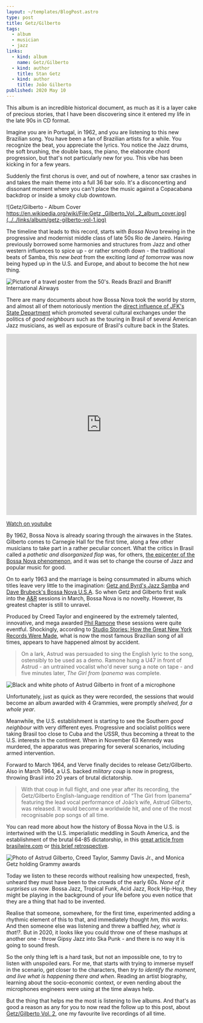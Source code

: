 ```yaml
---
layout: ~/templates/BlogPost.astro
type: post
title: Getz/Gilberto
tags:
  - album
  - musician
  - jazz
links:
  - kind: album
    name: Getz/Gilberto
  - kind: author
    title: Stan Getz
  - kind: author
    title: João Gilberto
published: 2020 May 10
---
```


<Abstract>

This album is an incredible historical document, as much as it is a layer cake of precious stories, that I have been discovering since it entered my life in the late 90s in CD format.

</Abstract>

Imagine you are in Portugal, in 1962, and you are listening to this new Brazilian song. You have been a fan of Brazilian artists for a while. You recognize the beat, you appreciate the lyrics. You notice the Jazz drums, the soft brushing, the double bass, the piano, the elaborate chord progression, but that's not particularly new for you. This vibe has been kicking in for a few years.

Suddenly the first chorus is over, and out of nowhere, a tenor sax crashes in and takes the main theme into a full 36 bar solo. It's a disconcerting and dissonant moment where you can't place the music against a Copacabana backdrop or inside a smoky club downtown.

![Getz/Gilberto - Album Cover https://en.wikipedia.org/wiki/File:Getz,_Gilberto_Vol._2_album_cover.jpg](../../links/album/getz-gilberto-vol-1.jpg)

The timeline that leads to this record, starts with _Bossa Nova_ brewing in the progressive and modernist middle class of late 50s Rio de Janeiro. Having previously borrowed some harmonies and structures from Jazz and other western influences to spice up - or rather smooth down - the traditional beats of Samba, this _new beat_ from the exciting _land of tomorrow_ was now being hyped up in the U.S. and Europe, and about to become the hot new thing.

![Picture of a travel poster from the 50's. Reads Brazil and Braniff International Airways](./media/brasil-poster-branniff-international.jpg 'Vintage travel poster for Brazil // Public domain https://www.publicdomainpictures.net/en/view-image.php?image=300241&picture=brazil-travel-poster')

There are many documents about how Bossa Nova took the world by storm, and almost all of them notoriously mention the [direct influence of JFK's State Department](https://www.google.es/search?tbm=bks&q=bossa+nova+and+the+state+department) which promoted several cultural exchanges under the politics of _good neighbours_ such as the touring in Brasil of several American Jazz musicians, as well as exposure of Brasil's culture back in the States.

<iframe
  width="100%"
  height="480"
  src="https://www.youtube.com/embed/V_s4S4wOats"
  frameBorder="0"
  allow="encrypted-media; picture-in-picture"
  allowfullscreen
></iframe>

[Watch on youtube](https://www.youtube.com/watch?v=V_s4S4wOats)

By 1962, Bossa Nova is already soaring through the airwaves in the States. Gilberto comes to Carnegie Hall for the first time, along a few other musicians to take part in a rather peculiar concert. What the critics in Brasil called a _pathetic and disorganized flop_ was, for others, [the epicenter of the Bossa Nova phenomenon](https://www.carnegiehall.org/Blog/2012/06/Live-from-Carnegie-Hall-Bossa-Nova), and it was set to change the course of Jazz and popular music for good.

On to early 1963 and the marriage is being consummated in albums which titles leave very little to the imagination: [Getz and Byrd's Jazz Samba](https://en.wikipedia.org/wiki/Jazz_Samba) and [Dave Brubeck's Bossa Nova U.S.A](https://en.wikipedia.org/wiki/Bossa_Nova_U.S.A.). So when Getz and Gilberto first walk into the [A&R](https://en.wikipedia.org/wiki/A_%26_R_Recording) sessions in March, Bossa Nova is no novelty. However, its greatest chapter is still to unravel.

Produced by Creed Taylor and engineered by the extremely talented, innovative, and mega awarded [Phil Ramone](https://en.wikipedia.org/wiki/Phil_Ramone) these sessions were quite eventful. Shockingly, according to [Studio Stories: How the Great New York Records Were Made](https://books.google.es/books?id=FkVMAgAAQBAJ&dq=getz+gilberto+husband+and+wife+are+nowhere+to+be+found), what is now the most famous Brazilian song of all times, appears to have happened almost by accident.

> On a lark, Astrud was persuaded to sing the English lyric to the song, ostensibly to be used as a demo. Ramone hung a U47 in front of Astrud - an untrained vocalist who'd never sung a note on tape - and five minutes later, _The Girl from Ipanema_ was complete.

![Black and white photo of Astrud Gilberto in front of a microphone](./media/astrud-gilberto.jpg 'Astrud Gilberto // Copyright National Archive https://commons.wikimedia.org/wiki/File:Astrud_Gilberto_1966.jpg')

Unfortunately, just as quick as they were recorded, the sessions that would become an album awarded with 4 Grammies, were promptly _shelved, for a whole year_.

Meanwhile, the U.S. establishment is starting to see the Southern _good neighbour_ with very different eyes. Progressive and socialist politics were taking Brasil too close to Cuba and the USSR, thus becoming a threat to the U.S. interests in the continent. When in November 63 Kennedy was murdered, the apparatus was preparing for several scenarios, including armed intervention.

Forward to March 1964, and Verve finally decides to release Getz/Gilberto. Also in March 1964, a U.S. backed _military coup_ is now in progress, throwing Brasil into 20 years of brutal dictatorship.

> With that coup in full flight, and one year after its recording, the Getz/Gilberto English-language rendition of “The Girl from Ipanema” featuring the lead vocal performance of João’s wife, Astrud Gilberto, was released. It would become a worldwide hit, and one of the most recognisable pop songs of all time.

You can read more about how the history of Bossa Nova in the U.S. is intertwined with the U.S. imperialistic meddling in South America, and the establishment of the brutal 64-85 dictatorship, in this [great article from brasilwire.com](https://www.brasilwire.com/bossa-nova-modernity-and-empire/) or [this brief retrospective](https://notevenpast.org/getzgilberto-fifty-years-later-a-retrospective/).

![Photo of Astrud Gilberto, Creed Taylor, Sammy Davis Jr., and Monica Getz holding Grammy awards](./media/astrud-gilberto-creed-taylor-sammy-davis-jr-monica-getz.jpg 'Astrud Gilberto, Creed Taylor, Sammy Davis Jr., and Monica Getz the 1964 Grammy Awards Ceremony // Wikipedia CC BY-SA 3.0 https://en.wikipedia.org/wiki/File:CreedImage_small.jpg')

Today we listen to these records without realising how unexpected, fresh, unheard they must have been to the crowds of the early 60s. _None of it surprises us now_. Bossa Jazz, Tropical Funk, Acid Jazz, Rock Hip-Hop, they might be playing in the background of your life before you even notice that they are a thing that had to be invented.

Realise that someone, somewhere, for the first time, experimented adding a rhythmic element of this to that, and immediately thought _hm, this works_. And then someone else was listening and threw a baffled _hey, what is that!?_. But in 2020, it looks like you could throw one of these mashups at another one - throw Gipsy Jazz into Ska Punk - and there is no way it is going to sound fresh.

So the only thing left is a hard task, but not an impossible one, to try to listen with unspoiled ears. For me, that starts with trying to immerse myself in the scenario, get closer to the characters, then _try to identify the moment, and live what is happening there and when_. Reading an artist biography, learning about the socio-economic context, or even nerding about the microphones engineers were using at the time always help.

But the thing that helps me the most is listening to live albums. And that's as good a reason as any for you to now read the follow up to this post, about [Getz/Gilberto Vol. 2](/posts/2020-05/getz-gilberto-vol-2), one my favourite live recordings of all time.
